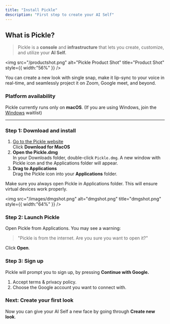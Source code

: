 ```yaml
---
title: "Install Pickle"
description: "First step to create your AI Self"
---
```



## What is Pickle?

> Pickle is a **console** and **infrastructure** that lets you create, customize, and utilize your **AI Self.**

<img
  src="/productshot.png"
  alt="Pickle Product Shot"
  title="Product Shot"
  style={{ width:"56%" }}
/>

You can create a new look with single snap, make it lip-sync to your voice in real-time, and seamlessly project it on Zoom, Google meet, and beyond.

### Platform availability

Pickle currently runs only on **macOS**. (If you are using Windows, join the [Windows](https://tally.so/r/wQWQq8) waitlist)

---

### Step 1: Download and install

1. [Go to the Pickle website](https://www.pickle.com)\
   Click **Download for MacOS**
2. **Open the Pickle.dmg**\
   In your Downloads folder, double-click `Pickle.dmg`. A new window with Pickle icon and the Applications folder will appear.
3. **Drag to Applications**\
   Drag the Pickle icon into your **Applications** folder.

<Danger>
  Make sure you always open Pickle in Applications folder. This will ensure virtual devices work properly.
</Danger>

<img
  src="/images/dmgshot.png"
  alt="dmgshot.png"
  title="dmgshot.png"
  style={{ width:"64%" }}
/>

### Step 2: Launch Pickle

Open Pickle from Applications. You may see a warning:

> "Pickle is from the internet. Are you sure you want to open it?"

Click **Open**.

### Step 3: Sign up

Pickle will prompt you to sign up, by pressing **Continue with Google.**

1. Accept terms & privacy policy.
2. Choose the Google account you want to connect with.

### Next: Create your first look

Now you can give your AI Self a new face by going through **Create new look**.